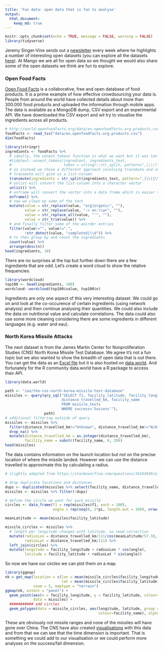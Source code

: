 ```yaml
---
title: 'Fun data: open data that is fun to analyse'
output: 
  html_document:
    keep_md: true
---
```


```r
knitr::opts_chunk$set(echo = TRUE, message = FALSE, warning = FALSE)
library(tidyverse)
```

Jeremy Singer-Vine sends out a [newsletter](https://tinyletter.com/data-is-plural) every week where he highlights a number of interesting open datasets (you can explore all the datasets [here](https://docs.google.com/spreadsheets/d/1wZhPLMCHKJvwOkP4juclhjFgqIY8fQFMemwKL2c64vk/edit#gid=0)). At Mango we are all for open data so we thought we would also share some of the open datasets we think are fun to explore.  

### Open Food Facts
[Open Food Facts](https://world.openfoodfacts.org/) is a collaborative, free and open database of food products. It is a prime example of how effective crowdsourcing your data is. People from around the world have collected details about more than 300.000 food products and uploaded the information through mobile apps. The data is available as a MongoDB dump, CSV export and an experimental API. We have downloaded the CSV export and wil try to visualise the ingredients across all products.

```r
# http://world.openfoodfacts.org/data/en.openfoodfacts.org.products.csv
foodFacts <- read_tsv("data/en.openfoodfacts.org.products.csv")
dim(foodFacts)
```
```r
library(stringr)
ingredients <- foodFacts %>%
  # ideally, the unnest_tokens function is what we want but it was too slow
  #tidytext::unnest_tokens(ingredient, ingredients_text,
  #                        token = stringr::str_split, pattern=",|\\(|\\)|\\[|\\]") %>%
  # so instead we chose a different approach involving transmute and unlist
  # transmute will give us a list-column
  transmute(ingredients = str_split(ingredients_text, pattern=",|\\(|\\)|\\[|\\]")) %>%
  # unlist will convert the list-column into a character vector
  unlist() %>%
  # enframe will convert the vector into a data frame which is easier to groupby
  enframe() %>%
  # now we clean up some of the text
  mutate(value = str_replace(value, "org|organic", ""),
         value = str_replace(value, "-> en:\\w+", ""),
         value = str_replace_all(value, "'", ""),
         value = str_trim(value)) %>%
  # and finally filter some of the weirder entries
  filter(value!="", value!=".",
         !str_detect(value, "completed|\\d")) %>%
  # to then group by and count the ingredients
  count(value) %>%
  arrange(desc(n))
head(ingredients, 10)
```

There are no surprises at the top but further down there are a few ingredients that are odd. Let's create a word cloud to show the relative frequencies.

```r
library(wordcloud)
top100 <- head(ingredients, 100)
wordcloud::wordcloud(top100$value, top100$n)
```

Ingredients are only one aspect of this very interesting dataset. We could go on and look at the co-occurence of certain ingredients (using network analysis) and then continue analysing their quantities. We could also include the data on nutritional value and calculate correlations. The data could also use some more cleaning considering there are some ingredients in different languages (e.g. water and eau).

### North Korea Missile Attacks
The next dataset is from the James Martin Center for Nonproliferation Studies (CNS) North Korea Missile Test Database. We agree it's not a fun topic but we also wanted to show the breadth of open data that is out there. You can get the data as an [Excel file](https://www.nti.org/documents/2137/north_korea_missile_test_database.xlsx) but it is also hosted on [data.world](https://data.world/ian/the-cns-north-korea-missile-test-database). And fortunately for the R community data.world have a R package to access their API.   


```r
library(data.world)

path <- "ian/the-cns-north-korea-missile-test-database"
missiles <- query(qry_sql("SELECT f1, facility_latitude, facility_longitude, 
                          distance_travelled_km, facility_name 
                          FROM missile_tests 
                          WHERE success='Success'"), 
                  path)
# additional filtering outside of query
missiles <- missiles %>% 
  filter(distance_travelled_km!="Unknown", distance_travelled_km!="N/A") %>% 
  drop_na() %>% 
  mutate(distance_travelled_km = as.integer(distance_travelled_km),
         facility_name = substr(facility_name, 0, 20))
head(missiles)
```
The data contains information on the launch location but not on the precise location of where the missile landed. However we can use the distance travelled to approximate this by calculating a radius.

```r
# slightly adapted from https://stackoverflow.com/questions/34183049/plot-circle-with-a-certain-radius-around-point-on-a-map-in-ggplot2#34187454

# drop duplicate locations and distances
dups <- duplicated(missiles %>% select(facility_name, distance_travelled_km))
missiles <- missiles %>% filter(!dups)

# define the circle we want for each missile
circles <- data_frame(f1 = rep(missiles$f1, each = 100),
                      angle = rep(seq(0, 2*pi, length.out = 100), nrow(missiles)))

meanLatitude <- mean(missiles$facility_latitude)

missile_circles <- missiles %>% 
  # length per longitude changes with latitude, so need correction
  mutate(radiusLon = distance_travelled_km/111/cos(meanLatitude/57.3),
         radiusLat = distance_travelled_km/111) %>% 
  left_join(circles) %>% 
  mutate(longitude = facility_longitude + radiusLon * cos(angle),
         latitude = facility_latitude + radiusLat * sin(angle))
```

So now we have our circles we can plot them on a map.

```r
library(ggmap)
nk = get_map(location = c(lon = mean(missile_circles$facility_longitude), 
                          lat = mean(missile_circles$facility_latitude)), 
             zoom = 5, maptype = "terrain")
ggmap(nk, extent = "panel") + 
  geom_point(aes(x = facility_longitude, y = facility_latitude, colour=facility_name), 
             data = missiles) +
  ########### add circles
  geom_polygon(data = missile_circles, aes(longitude, latitude, group = f1, 
                                           colour=facility_name), alpha = 0)
```

These are obviously not missile ranges and none of the missiles will have gone over China. The CNS have also created [visualisations](http://www.nti.org/analysis/articles/cns-north-korea-missile-test-database/) with this data and from that we can see that the time dimension is important. That is something we could add to our visualisation or we could perform more analyses on the success/fail dimension.   

